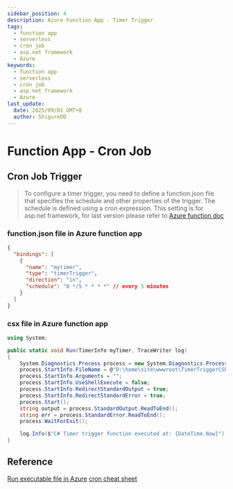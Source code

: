 ```yaml
---
sidebar_position: 4
description: Azure Function App - Timer Trigger
tags:
  - function app
  - serverless
  - cron job
  - asp.net framework
  - Azure
keywords:
  - function app
  - serverless
  - cron job
  - asp.net framework
  - Azure
last_update:
  date: 2025/09/01 GMT+8
  author: ShigureDD
---
```


# Function App - Cron Job

## Cron Job Trigger 
> To configure a timer trigger, you need to define a function.json file that specifies the schedule and other properties of the trigger. The schedule is defined using a cron expression.
> This setting is for asp.net framework, for last version please refer to [Azure function doc](https://learn.microsoft.com/en-us/azure/azure-functions/functions-bindings-timer?tabs=csharp)
### function.json file in Azure function app
```json
{
  "bindings": [
    {
      "name": "mytimer",
      "type": "timerTrigger",
      "direction": "in",
      "schedule": "0 */5 * * * *" // every 5 minutes
    }
  ]
}
```
### csx file in Azure function app
```csharp
using System;

public static void Run(TimerInfo myTimer, TraceWriter log)
{
    System.Diagnostics.Process process = new System.Diagnostics.Process();
    process.StartInfo.FileName = @"D:\home\site\wwwroot\TimerTriggerCSharp1\testfunc.exe";
    process.StartInfo.Arguments = "";
    process.StartInfo.UseShellExecute = false;
    process.StartInfo.RedirectStandardOutput = true;
    process.StartInfo.RedirectStandardError = true;
    process.Start();
    string output = process.StandardOutput.ReadToEnd();
    string err = process.StandardError.ReadToEnd();
    process.WaitForExit();

    log.Info($"C# Timer trigger function executed at: {DateTime.Now}");
}
```


## Reference
[Run executable file in Azure](https://stackoverflow.com/questions/45348498/run-exe-executable-file-in-azure-function)
[cron cheat sheet](https://arminreiter.com/2017/02/azure-functions-time-trigger-cron-cheat-sheet/)